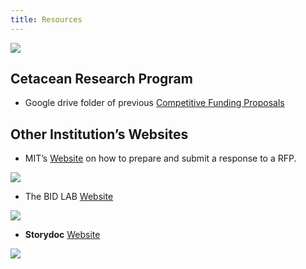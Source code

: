```yaml
---
title: Resources
---
```

![](images/NOAA-Fisheries-Icons-Ecosystem.png){fig-align="left"}

## Cetacean Research Program

-   Google drive folder of previous [Competitive Funding Proposals](https://drive.google.com/drive/folders/14neVWm7qxrvKJj8WjmYXgLFQHLYfbFIE?usp=drive_link){target="_blank"}

## Other Institution's Websites

-   MIT's [Website](https://ras.mit.edu/grant-and-contract-administration/preparing-and-submitting-proposal){target="_blank"} on how to prepare and submit a response to a RFP. 

![](images/MIT.png){fig-align="left"}

-   The BID LAB [Website](https://www.thebidlab.com/learning-center/how-to-build-an-rfp-response-template/){target="_blank"}

![](images/BID_Lab_Workflow.png){fig-align="left"}

-   **Storydoc** [Website](https://www.storydoc.com/templates/rfp-response-proposal?utm_source=SEM&utm_medium=Search&utm_campaign=Search+%7C+DSA+%7C+Catch+All&utm_content=Other+no+blog&utm_term=&utm_campaign=Search+%7C+DSA+%7C+Targeted&utm_source=adwords&utm_medium=ppc&hsa_acc=3862459770&hsa_cam=20914581297&hsa_grp=160744718340&hsa_ad=693673672035&hsa_src=g&hsa_tgt=dsa-465406856833&hsa_kw=&hsa_mt=&hsa_net=adwords&hsa_ver=3&gad_source=1&gclid=CjwKCAiA-ty8BhA_EiwAkyoa3y2HEICX1cFj64ZThCMu4GKy9LQuujGadTWO3g0TwBk8Dzo6VVqkbBoC8bAQAvD_BwE){target="_blank"}

![](images/Storydoc.png){fig-align="left"}
